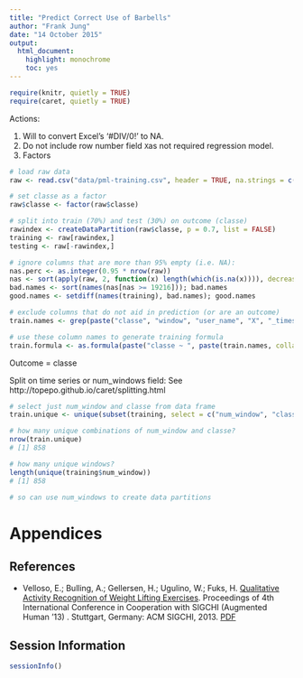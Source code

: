 ```yaml
---
title: "Predict Correct Use of Barbells"
author: "Frank Jung"
date: "14 October 2015"
output:
  html_document:
    highlight: monochrome
    toc: yes
---
```


```r
require(knitr, quietly = TRUE)
require(caret, quietly = TRUE)
```

Actions:

(1) Will to convert Excel's '#DIV/0!' to NA.
(2) Do not include row number field ``X``as not required regression model.
(3) Factors


```r
# load raw data
raw <- read.csv("data/pml-training.csv", header = TRUE, na.strings = c("NA", "#DIV/0!"), stringsAsFactors = FALSE)

# set classe as a factor
raw$classe <- factor(raw$classe)

# split into train (70%) and test (30%) on outcome (classe)
rawindex <- createDataPartition(raw$classe, p = 0.7, list = FALSE)
training <- raw[rawindex,]
testing <- raw[-rawindex,]

# ignore columns that are more than 95% empty (i.e. NA):
nas.perc <- as.integer(0.95 * nrow(raw))
nas <- sort(apply(raw, 2, function(x) length(which(is.na(x)))), decreasing = TRUE)
bad.names <- sort(names(nas[nas >= 19216])); bad.names
good.names <- setdiff(names(training), bad.names); good.names

# exclude columns that do not aid in prediction (or are an outcome)
train.names <- grep(paste("classe", "window", "user_name", "X", "_timestamp", sep = "|"), good.names, value = TRUE, invert = TRUE); train.names

# use these column names to generate training formula
train.formula <- as.formula(paste("classe ~ ", paste(train.names, collapse = "+"))); train.formula
```

Outcome = classe


Split on time series or num_windows field:
See http://topepo.github.io/caret/splitting.html

```r
# select just num_window and classe from data frame
train.unique <- unique(subset(training, select = c("num_window", "classe")))

# how many unique combinations of num_window and classe?
nrow(train.unique)
# [1] 858

# how many unique windows?
length(unique(training$num_window))
# [1] 858

# so can use num_windows to create data partitions
```

# Appendices

## References

* Velloso, E.; Bulling, A.; Gellersen, H.; Ugulino, W.; Fuks, H. [Qualitative Activity Recognition of Weight Lifting Exercises](http://groupware.les.inf.puc-rio.br/work.jsf?p1=11201). Proceedings of 4th International Conference in Cooperation with SIGCHI (Augmented Human '13) . Stuttgart, Germany: ACM SIGCHI, 2013. [PDF](http://groupware.les.inf.puc-rio.br/public/papers/2013.Velloso.QAR-WLE.pdf)

## Session Information

```r
sessionInfo()
```
